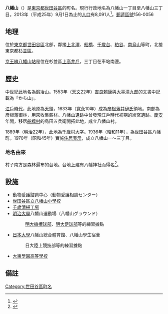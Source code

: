 {{Pathnav|日本|東京都|世田谷區|frame=1}}
{{Infobox Settlement
|official_name = 八幡山
|native_name =
|settlement_type = [[町|町]]
|image_skyline = Chitose garbage and sewage plant hachimanyama.JPG
|imagesize = 250px
|image_caption = [[千歲清掃工場|千歲清掃工場]]
|image_flag =
|image_seal =
| image_map =
| map_caption =
|subdivision_type = [[國家|國家]]
|subdivision_name = [[File:Flag_of_Japan.svg|border]] [[日本|日本]]
|subdivision_type1 = [[都道府縣|都道府縣]]
|subdivision_name1 = [[File:Flag_of_Tokyo_Prefecture.svg|25px]] [[東京都|東京都]]
|subdivision_type2 = [[東京都區部|特別區]]
|subdivision_name2 = [[File:Flag_of_Setagaya,_Tokyo.svg|25px]] [[世田谷區|世田谷區]]
|subdivision_type3 = [[地域|地域]]
|subdivision_name3 = [[烏山地域|烏山地域]]
|established_title =
|established_date =
|government_type =
|leader_title =
|leader_name =
|area_magnitude =
|area_total_sq_mi =
|area_total_km2 = 0.663
|area_land_sq_mi =
|area_land_km2 =
|area_urban_sq_mi =
|area_urban_km2 =
|area_metro_km2 =
|area_metro_sq_mi =
|population_as_of= 2013年（平成25年）9月1日
|population_footnotes =
|population_total = 8091
|population_urban =
|population_metro =
|population_density_sq_mi =
|population_density_km2 = auto
| timezone = [[日本標準時間|JST]]
| utc_offset = +9
|timezone_DST =
|utc_offset_DST =
|latd=|latm=|lats=|latNS=
|longd=|longm=|longs=|longEW=
|elevation_footnotes=
|elevation_m =
|elevation_ft =
|postal_code_type = [[郵遞區號|郵遞區號]]
|postal_code = 156-0056
|area_code =
|website =
|footnotes =
}}
'''八幡山'''（{{jpn|j=八幡山|hg=はちまんやま|rm=Hachimanyama|f=y}}）是[[東京都|東京都]][[世田谷區|世田谷區]]的町名。現行行政地名為八幡山一丁目至八幡山三丁目。2013年（平成25年）9月1日為止的[[人口|人口]]有8,091人<ref>{{Cite web |url=http://www.city.setagaya.lg.jp/kurashi/107/157/692/694/1884/d00123410_d/fil/district201309.xls |title=平成25年（2013年）の世田谷区の町丁別人口と世帯数 - 世田谷区 |accessdate=2013-10-04 |archive-date=2014-07-19 |archive-url=https://web.archive.org/web/20140719124500/http://www.city.setagaya.lg.jp/kurashi/107/157/692/694/1884/d00123410_d/fil/district201309.xls |dead-url=no }}</ref>。[[郵遞區號|郵遞區號]]156-0056

== 地理 ==
位於[[東京都|東京都]][[世田谷區|世田谷區]]北部，鄰接[[上北澤|上北澤]]、[[船橋_(世田谷區)|船橋]]、[[千歲台|千歲台]]、[[粕谷|粕谷]]、[[南烏山|南烏山]]等町，北接東京都[[杉並區|杉並區]]。

[[京王線|京王線]][[八幡山站|八幡山站]]是位在杉並區[[上高井戶|上高井戶]]，三丁目在車站南邊。

== 歷史 ==
中世紀此地名為鍛冶山。1553年（[[天文_(日本)|天文]]22年）[[吉良賴康|吉良賴康]]與[[大平清九郎|大平清九郎]]的文書中記載為「かち山」。

[[江戶時代|江戶時代]]，此地原為[[天領|天領]]，1633年（[[寛永|寛永]]10年）成為[[彦根藩|彦根藩]][[井伊氏|井伊氏]]領地。南部為彦根藩御林，用來收集薪材。八幡山遺跡中曾發現江戶時代初期的炭窯遺跡。[[慶安_(年號)|慶安]]年間，移居[[船橋_(世田谷區)|船橋村]]的島田五兵衛開拓此地，成立八幡山村。

1889年（[[明治|明治]]22年），此地為[[千歲村_(東京府)|千歲村]][[大字|大字]]。1936年（[[昭和|昭和]]11年），為世田谷區八幡町。1970年（昭和45年）實施[[住居表示|住居表示]]，成立八幡山一～三丁目。

=== 地名由來 ===
村子南方是森林遍布的台地。台地上建有八幡神社而得名<ref>{{Cite web |url=http://www.city.setagaya.lg.jp/05/2037/2057/d00120071.html |title=烏山地域の地名の由来 - 世田谷区 |accessdate=2013-10-04 |archive-date=2013-10-04 |archive-url=https://web.archive.org/web/20131004215422/http://www.city.setagaya.lg.jp/05/2037/2057/d00120071.html |dead-url=no }}</ref>。

== 設施 ==
* 動物愛護諮詢中心（動物愛護相談センター）
* [[世田谷區立八幡山小學校|世田谷區立八幡山小學校]]
* [[千歲清掃工場|千歲清掃工場]]
* [[明治大學|明治大學]]八幡山運動場（八幡山グラウンド）　
*:[[明治大學橄欖球部|明大橄欖球部]]、[[明治大學體育會足球部|明大足球部]]等的練習據點
* [[日本大學|日本大學]]八幡山總合體育館、八幡山學生宿舍
*:日大陸上競技部等的練習據點
*[[大東學園高等學校|大東學園高等學校]]

== 備註 ==
{{reflist}}

{{世田谷區的町名}}
{{DEFAULTSORT:Hachimanyama}}
[[Category:世田谷區町名|Category:世田谷區町名]]